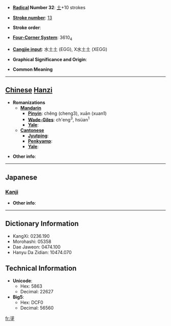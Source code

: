 * '''[[Wiktionary:Chinese radical index| Radical]] Number 32''': [[Wiktionary:Chinese radical index 土|土]]+10 strokes

* '''[[Wiktionary:Chinese total strokes index|Stroke number]]''': [[Wiktionary:Chinese total strokes index 13|13]]

* '''Stroke order''': 

* '''[[Wiktionary:Chinese four corner index|Four-Corner System]]''': 3610<sub>4</sub>

* '''[[Wiktionary:Chinese Cangjie index|Cangjie input]]''': 水土土 (EGG), X水土土 (XEGG)

* '''Graphical Significance and Origin''': 

* '''Common Meaning'''

----

== [[Chinese]] [[Hanzi]] ==

* '''Romanizations'''
** '''[[Mandarin]]'''
*** '''[[Pinyin]]''': chěng (cheng3), xuān (xuan1)
*** '''[[Wade-Giles]]''': ch'eng<sup>3</sup>, hsüan<sup>1</sup>
*** '''[[Yale]]''': 
** '''[[Cantonese]]'''
*** '''[[Jyutping]]''':
*** '''[[Penkyamp]]''': 
*** '''[[Yale]]''': 

* '''Other info''': 

----

==Japanese==
===[[Kanji]]===
{{kanji|on readings=[[てい]] (tei), [[ちょう]] (chō)
|kun readings=[[とほる]] (tohoru)
}}

* '''Other info''':  

----

== Dictionary Information ==

* KangXi: 0236.190
* Morohashi: 05358
* Dae Jaweon: 0474.100
* Hanyu Da Zidian: 10474.070

== Technical Information ==

* '''Unicode''':
** Hex: 5863
** Decimal: 22627
* '''Big5''':
** Hex: DCF0
** Decimal: 56560

[[fr:塣]]